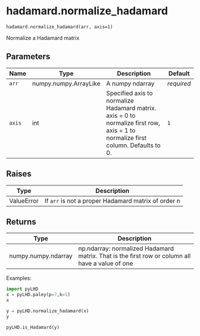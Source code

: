 # hadamard.normalize_hadamard { #pyLHD.hadamard.normalize_hadamard }

`hadamard.normalize_hadamard(arr, axis=1)`

Normalize a Hadamard matrix

## Parameters

| Name   | Type                  | Description                                                                                                                      | Default    |
|--------|-----------------------|----------------------------------------------------------------------------------------------------------------------------------|------------|
| `arr`  | numpy.numpy.ArrayLike | A numpy ndarray                                                                                                                  | _required_ |
| `axis` | int                   | Specified axis to normalize Hadamard matrix. axis = 0 to normalize first row, axis = 1 to normalize first column. Defaults to 0. | `1`        |

## Raises

| Type       | Description                                         |
|------------|-----------------------------------------------------|
| ValueError | If `arr` is not a proper Hadamard matrix of order n |

## Returns

| Type                | Description                                                                                     |
|---------------------|-------------------------------------------------------------------------------------------------|
| numpy.numpy.ndarray | np.ndarray: normalized Hadamard matrix. That is the first row or column all have a value of one |

Examples:
```python
import pyLHD
x = pyLHD.paley(p=7,k=1)
x
```
```python
y = pyLHD.normalize_hadamard(x)
y
```
```python
pyLHD.is_Hadamard(y)
```